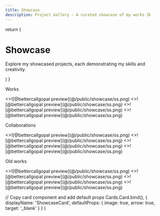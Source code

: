 ```yaml
---
title: Showcase
description: Project Gallery - A curated showcase of my works 📺
---
```




  return (
    <div className="max-w-screen-lg mx-auto pt-4 pb-8 mb-16 border-b border-gray-400 border-opacity-20">
      <h1>
        <span className="font-bold leading-tight lg:text-5xl">Showcase</span>
      </h1>
      <p className="text-center text-gray-500 dark:text-gray-400 font-space-grotesk">
        Explore my showcased projects, each demonstrating my skills and creativity.
      </p>
    </div>
  )
}

<ShowcaseHeader />

<p className="text-xl font-bold mb-4">Works</p>

<div class="grid grid-cols-1 gap-4 sm:grid-cols-2 lg:grid-cols-3 border-b border-gray-400 border-opacity-20 mb-16 pb-8">
<Cards>
  <ShowcaseCard title="@bettercallgopal Website" href="/showcase/bettercallgopal" target="_self">
    <>![@bettercallgopal preview](@/public/showcase/ss.png)</>
  </ShowcaseCard>
</Cards>
<Cards>
  <ShowcaseCard title="@bettercallgopal Website" href="/showcase/bettercallgopal" target="_self">
    <>![@bettercallgopal preview](@/public/showcase/ss.png)</>
  </ShowcaseCard>
</Cards>
<Cards>
  <ShowcaseCard title="@bettercallgopal Website" href="/showcase/bettercallgopal" target="_self">
    <>![@bettercallgopal preview](@/public/showcase/ss.png)</>
  </ShowcaseCard>
</Cards>
<Cards>
  <ShowcaseCard title="@bettercallgopal Website" href="/showcase/bettercallgopal" target="_self">
    <>![@bettercallgopal preview](@/public/showcase/ss.png)</>
  </ShowcaseCard>
</Cards>
</div>

<p className="text-xl font-bold mb-4">Collaborations</p>

<div class="grid grid-cols-1 gap-4 sm:grid-cols-2 lg:grid-cols-3 border-b border-gray-400 border-opacity-20 mb-16 pb-8">
<Cards>
  <ShowcaseCard title="@bettercallgopal Website" href="/showcase/bettercallgopal" target="_self">
    <>![@bettercallgopal preview](@/public/showcase/ss.png)</>
  </ShowcaseCard>
</Cards>
<Cards>
  <ShowcaseCard title="@bettercallgopal Website" href="/showcase/bettercallgopal" target="_self">
    <>![@bettercallgopal preview](@/public/showcase/ss.png)</>
  </ShowcaseCard>
</Cards>
<Cards>
  <ShowcaseCard title="@bettercallgopal Website" href="/showcase/bettercallgopal" target="_self">
    <>![@bettercallgopal preview](@/public/showcase/ss.png)</>
  </ShowcaseCard>
</Cards>
<Cards>
  <ShowcaseCard title="@bettercallgopal Website" href="/showcase/bettercallgopal" target="_self">
    <>![@bettercallgopal preview](@/public/showcase/ss.png)</>
  </ShowcaseCard>
</Cards>
</div>

<p className="text-xl font-bold mb-4">Old works</p>

<div class="grid grid-cols-1 gap-4 sm:grid-cols-2 lg:grid-cols-3 border-b border-gray-400 border-opacity-20 mb-16 pb-8">
<Cards>
  <ShowcaseCard title="@bettercallgopal Website" href="/showcase/bettercallgopal" target="_self">
    <>![@bettercallgopal preview](@/public/showcase/ss.png)</>
  </ShowcaseCard>
</Cards>
<Cards>
  <ShowcaseCard title="@bettercallgopal Website" href="/showcase/bettercallgopal" target="_self">
    <>![@bettercallgopal preview](@/public/showcase/ss.png)</>
  </ShowcaseCard>
</Cards>
<Cards>
  <ShowcaseCard title="@bettercallgopal Website" href="/showcase/bettercallgopal" target="_self">
    <>![@bettercallgopal preview](@/public/showcase/ss.png)</>
  </ShowcaseCard>
</Cards>
<Cards>
  <ShowcaseCard title="@bettercallgopal Website" href="/showcase/bettercallgopal" target="_self">
    <>![@bettercallgopal preview](@/public/showcase/ss.png)</>
  </ShowcaseCard>
</Cards>
</div>


  // Copy card component and add default props
  Cards.Card.bind(),
  {
    displayName: 'ShowcaseCard',
    defaultProps: {
      image: true,
      arrow: true,
      target: '_blank'
    }
  }
)
